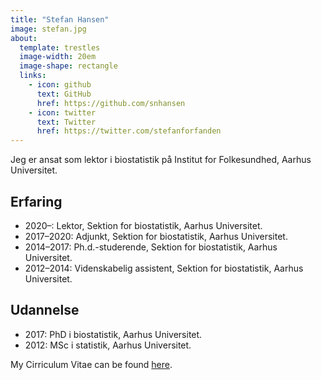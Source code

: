 ```yaml
---
title: "Stefan Hansen"
image: stefan.jpg
about:
  template: trestles
  image-width: 20em
  image-shape: rectangle
  links:
    - icon: github
      text: GitHub
      href: https://github.com/snhansen
    - icon: twitter
      text: Twitter
      href: https://twitter.com/stefanforfanden
---
```


Jeg er ansat som lektor i biostatistik på Institut for Folkesundhed, Aarhus Universitet.

## Erfaring

* 2020--: Lektor, Sektion for biostatistik, Aarhus Universitet.
* 2017--2020: Adjunkt, Sektion for biostatistik, Aarhus Universitet.
* 2014--2017: Ph.d.-studerende, Sektion for biostatistik, Aarhus Universitet.
* 2012--2014: Videnskabelig assistent, Sektion for biostatistik, Aarhus Universitet.

## Udannelse

* 2017: PhD i biostatistik, Aarhus Universitet.
* 2012: MSc i statistik, Aarhus Universitet.

My Cirriculum Vitae can be found <a href="cv_stefan_hansen.pdf">here</a>.

